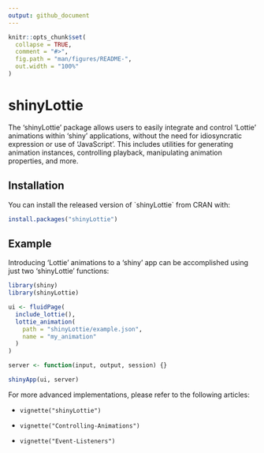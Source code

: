 ```yaml
---
output: github_document
---
```


<!-- README.md is generated from README.Rmd. Please edit that file -->

```r
knitr::opts_chunk$set(
  collapse = TRUE,
  comment = "#>",
  fig.path = "man/figures/README-",
  out.width = "100%"
)
```

# shinyLottie

<!-- badges: start -->

<!-- badges: end -->

The 'shinyLottie' package allows users to easily integrate and control 'Lottie' animations within 'shiny' applications, without the need for idiosyncratic expression or use of 'JavaScript'. This includes utilities for generating animation instances, controlling playback, manipulating animation properties, and more.

## Installation

You can install the released version of \`shinyLottie\` from CRAN with:

``` r
install.packages("shinyLottie")
```

## Example

Introducing 'Lottie' animations to a 'shiny' app can be accomplished using just two 'shinyLottie' functions:

```r
library(shiny)
library(shinyLottie)

ui <- fluidPage(
  include_lottie(),
  lottie_animation(
    path = "shinyLottie/example.json",
    name = "my_animation"
  )
)

server <- function(input, output, session) {}

shinyApp(ui, server)
```

For more advanced implementations, please refer to the following articles:

-   `vignette("shinyLottie")`

-   `vignette("Controlling-Animations")`

-   `vignette("Event-Listeners")`
